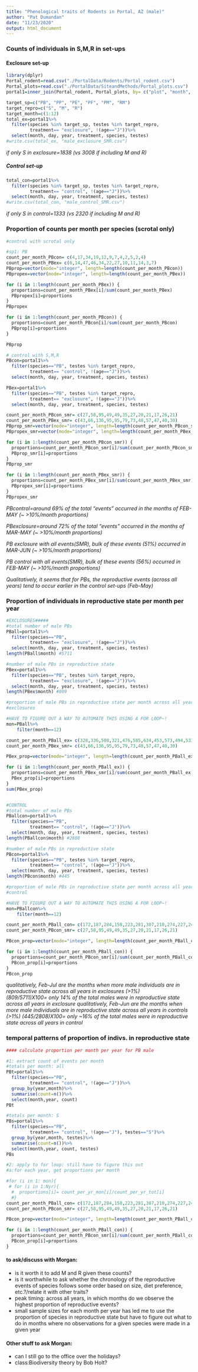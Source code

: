 ```yaml
---
title: "Phenological traits of Rodents in Portal, AZ (male)"
author: "Pat Dumandan"
date: "11/23/2020"
output: html_document
---
```


### Counts of individuals in S,M,R in set-ups
#### Exclosure set-up
```r
library(dplyr)
Portal_rodent=read.csv("./PortalData/Rodents/Portal_rodent.csv")
Portal_plots=read.csv("./PortalData/SiteandMethods/Portal_plots.csv")
portal1=inner_join(Portal_rodent, Portal_plots, by= c("plot", "month", "year"))
```

```r
target_sp=c("PB", "PP", "PE", "PF", "PM", "RM")
target_repro=c("S", "M", "R")
target_month=c(1:12)
total_ex=portal1%>%
  filter(species %in% target_sp, testes %in% target_repro,
         treatment== "exclosure", !(age=="J"))%>%
  select(month, day, year, treatment, species, testes)
#write.csv(total_ex, "male_exclosure_SMR.csv")
```
*if only S in exclosure=1838 (vs 3008 if including M and R)*

##### Control set-up
```r
total_con=portal1%>%
  filter(species %in% target_sp, testes %in% target_repro,
         treatment== "control", !(age=="J"))%>%
  select(month, day, year, treatment, species, testes)
#write.csv(total_con, "male_control_SMR.csv")
```
*if only S in control=1333 (vs 2320 if including M and R)*

### Proportion of counts per month per species (scrotal only)
```r
#control with scrotal only

#sp1: PB
count_per_month_PBcon= c(4,17,34,19,12,9,7,4,2,5,2,4)
count_per_month_PBex= c(6,14,47,46,34,22,27,10,11,14,3,7)
PBprop=vector(mode="integer", length=length(count_per_month_PBcon))
PBpropex=vector(mode="integer", length=length(count_per_month_PBex))

for (i in 1:length(count_per_month_PBex)) {
  proportions=count_per_month_PBex[i]/sum(count_per_month_PBex)
  PBpropex[i]=proportions
}
PBpropex

for (i in 1:length(count_per_month_PBcon)) {
  proportions=count_per_month_PBcon[i]/sum(count_per_month_PBcon)
  PBprop[i]=proportions
}

PBprop

```

```r
# control with S,M,R 
PBcon=portal1%>%
  filter(species=="PB", testes %in% target_repro,
         treatment== "control", !(age=="J"))%>%
  select(month, day, year, treatment, species, testes)

PBex=portal1%>%
  filter(species=="PB", testes %in% target_repro,
         treatment== "exclosure", !(age=="J"))%>%
  select(month, day, year, treatment, species, testes)

count_per_month_PBcon_smr= c(27,58,95,49,49,35,27,20,21,17,26,21)
count_per_month_PBex_smr= c(43,66,136,95,95,79,73,48,57,47,40,30)
PBprop_smr=vector(mode="integer", length=length(count_per_month_PBcon_smr))
PBpropex_smr=vector(mode="integer", length=length(count_per_month_PBex_smr))

for (i in 1:length(count_per_month_PBcon_smr)) {
  proportions=count_per_month_PBcon_smr[i]/sum(count_per_month_PBcon_smr)
  PBprop_smr[i]=proportions
}
PBprop_smr

for (i in 1:length(count_per_month_PBex_smr)) {
  proportions=count_per_month_PBex_smr[i]/sum(count_per_month_PBex_smr)
  PBpropex_smr[i]=proportions
}
PBpropex_smr
```
*PBcontrol=around 69% of the total "events" occurred in the months of FEB-MAY (~ >10%/month proportions)* 

*PBexclosure=around 72% of the total "events" occurred in the months of MAR-MAY (~ >10%/month proportions)*   

*PB exclosure with all events(SMR), bulk of these events (51%) occurred in MAR-JUN (~ >10%/month proportions)*    

*PB control with all events(SMR), bulk of these events (56%) occurred in FEB-MAY (~ >10%/month proportions)*   

*Qualitatively, it seems that for PBs, the reproductive events (across all years) tend to occur earlier in the control set-ups (Feb-May)*  

### Proportion of individuals in reproductive state per month per year
```r
#EXCLOSURES#####
#total number of male PBs
PBall=portal1%>%
  filter(species=="PB",
         treatment== "exclosure", !(age=="J"))%>%
  select(month, day, year, treatment, species, testes)
length(PBall$month) #5711

#number of male PBs in reproductive state
PBex=portal1%>%
  filter(species=="PB", testes %in% target_repro,
         treatment== "exclosure", !(age=="J"))%>%
  select(month, day, year, treatment, species, testes)
length(PBex$month) #809

#proportion of male PBs in reproductive state per month across all years
#exclosures

#HAVE TO FIGURE OUT A WAY TO AUTOMATE THIS USING A FOR LOOP~!
mon=PBall%>%
    filter(month==12)

count_per_month_PBall_ex= c(328,336,508,321,476,585,634,453,573,494,533,470)
count_per_month_PBex_smr= c(43,66,136,95,95,79,73,48,57,47,40,30)

PBex_prop=vector(mode="integer", length=length(count_per_month_PBall_ex))

for (i in 1:length(count_per_month_PBall_ex)) {
  proportions=count_per_month_PBex_smr[i]/sum(count_per_month_PBall_ex)
  PBex_prop[i]=proportions
}
sum(PBex_prop)


#CONTROL
#total number of male PBs
PBallcon=portal1%>%
  filter(species=="PB",
         treatment== "control", !(age=="J"))%>%
  select(month, day, year, treatment, species, testes)
length(PBallcon$month) #2808

#number of male PBs in reproductive state
PBcon=portal1%>%
  filter(species=="PB", testes %in% target_repro,
         treatment== "control", !(age=="J"))%>%
  select(month, day, year, treatment, species, testes)
length(PBcon$month) #445

#proportion of male PBs in reproductive state per month across all years
#control

#HAVE TO FIGURE OUT A WAY TO AUTOMATE THIS USING A FOR LOOP~!
mon=PBallcon%>%
    filter(month==12)

count_per_month_PBall_con= c(172,187,284,158,223,281,307,210,274,227,249,236)
count_per_month_PBcon_smr= c(27,58,95,49,49,35,27,20,21,17,26,21)

PBcon_prop=vector(mode="integer", length=length(count_per_month_PBall_con))

for (i in 1:length(count_per_month_PBall_con)) {
  proportions=count_per_month_PBcon_smr[i]/sum(count_per_month_PBall_con)
  PBcon_prop[i]=proportions
}
PBcon_prop
```
*qualitatively, Feb-Jul are the months when more male individuals are in reproductive state across all years in exclosures (>1%)*  
*(809/5711)X100= only 14% of the total males were in reproductive state across all years in exclosure*
*qualitatively, Feb-Jun are the months when more male individuals are in reproductive state across all years in controls (>1%)* 
*(445/2808)X100= only ~16% of the total males were in reproductive state across all years in control*

### temporal patterns of proportion of indivs. in reproductive state

```r
#### calculate proportion per month per year for PB male

#1: extract count of events per month
#totals per month: all
PBt=portal1%>%
  filter(species=="PB",
         treatment== "control", !(age=="J"))%>%
  group_by(year,month)%>%
  summarise(count=n())%>%
  select(month,year, count)
PBt

#totals per month: S
PBs=portal1%>%
  filter(species=="PB",
         treatment== "control", !(age=="J"), testes=="S")%>%
  group_by(year,month, testes)%>%
  summarise(count=n())%>%
  select(month,year, count, testes)
PBs

#2: apply to for loop: still have to figure this out
#a:for each year, get proportions per month

#for (i in 1: mon){
 # for (i in 1:Nyr){
  #  proportions[i]= count_per_yr_mon[i]/count_per_yr_tot[i]
  #}
count_per_month_PBall_con= c(172,187,284,158,223,281,307,210,274,227,249,236)
count_per_month_PBcon_smr= c(27,58,95,49,49,35,27,20,21,17,26,21)

PBcon_prop=vector(mode="integer", length=length(count_per_month_PBall_con))

for (i in 1:length(count_per_month_PBall_con)) {
  proportions=count_per_month_PBcon_smr[i]/sum(count_per_month_PBall_con)
  PBcon_prop[i]=proportions
}
```

#### **to ask/discuss with Morgan:**   
* is it worth it to add M and R given these counts?  
* is it worthwhile to ask whether the chronology of the reproductive events of species follows some order based on size, diet preference, etc.?/relate it with other traits?  
* peak timing: across all years, in which months do we observe the highest proportion of reproductive events?  
* small sample sizes for each month per year has led me to use the proportion of species in reproductive state but have to figure out what to do in months where no observations for a given species were made in a given year

#### **Other stuff to ask Morgan:**  
* can I still go to the office over the holidays?  
* class:Biodiversity theory by Bob Holt?